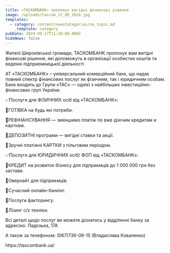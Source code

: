 ```yaml
---
title: «ТАСКОМБАНК» пропонує вигідні фінансові рішення
image: /uploads/tascom_17_09_2024.jpg
templates:
  - category: content/newsCategories/no_topic.md
    _template: category
pubDate: 2024-09-17T11:30:00.000Z
hideNews: false
---
```


Жителі Широківської громади, ТАСКОМБАНК  пропонує вам вигідні фінансові рішення, які допоможуть в організації особистих коштів та веденні підприємницької діяльності

АТ «ТАСКОМБАНК» – універсальний комерційний банк, що надає повний спектр фінансових послуг як фізичним, так і юридичним особам. Банк входить до Групи  «ТАС» — однієї з найбільших інвестиційно-фінансових груп України.                                                 

✅Послуги для ФІЗИЧНИХ осіб від «ТАСКОМБАНК»: 

🔸ГОТІВКА на будь які потреби.

🔸РЕФІНАНСУВАННЯ — зменшимо платіж по вже діючим кредитам и карткам.

🔸ДЕПОЗИТНІ програми — вигідні ставки та акції.

🔸Зручні платіжні КАРТКИ з пільговим періодом.

✅Послуги для ЮРИДИЧНИХ осіб/ ФОП від «ТАСКОМБАНК»:             

🔹КРЕДИТ на розвиток бізнесу для підприємців до 1 000 000 грн без застави.

🔹Овернайт для підприємців.

🔹Сучасний онлайн-банкінг.

🔹Послуги факторингу.

🔹Лізинг с/х техніки.      

Всі деталі щодо послуг ви можете дізнатись у відділенні банку за адресою: Ладозька, 17А 

А також за телефоном: (067)736-09-15 (Владислава Коваленко) 

https\://tascombank.ua/
